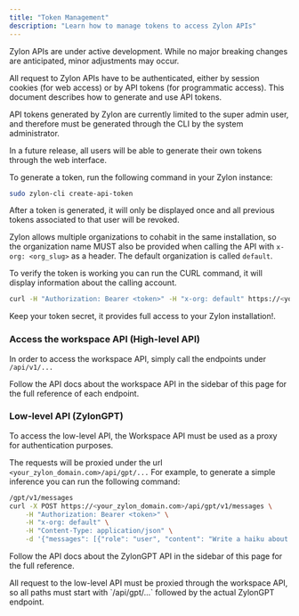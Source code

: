 ```yaml
---
title: "Token Management"
description: "Learn how to manage tokens to access Zylon APIs"
---
```


<Warning>
  Zylon APIs are under active development.
  While no major breaking changes are anticipated, minor adjustments may occur.
</Warning>

All request to Zylon APIs have to be authenticated, either by session cookies (for web access)
or by API tokens (for programmatic access). This document describes how to generate and use API tokens.

<Warning>
  API tokens generated by Zylon are currently limited to the super admin user, and therefore
  must be generated through the CLI by the system administrator.

  In a future release, all users will be able to generate their own tokens through the web interface.
</Warning>

To generate a token, run the following command in your Zylon instance:

```bash
sudo zylon-cli create-api-token
```

After a token is generated, it will only be displayed once and all previous tokens associated
to that user will be revoked.

Zylon allows multiple organizations to cohabit in the same installation, so
the organization name MUST also be provided when calling the API with `x-org: <org_slug>` as a header.
The default organization is called `default`.

To verify the token is working you can run the CURL command, it will display information about the calling account.

```bash
curl -H "Authorization: Bearer <token>" -H "x-org: default" https://<your_zylon_domain.com>/api/v1/account/me
```

<Tip>
  Keep your token secret, it provides full access to your Zylon installation!.
</Tip>

### Access the workspace API (High-level API)

In order to access the workspace API, simply call the endpoints under `/api/v1/...`

Follow the API docs about the workspace API in the sidebar of this page for
the full reference of each endpoint.

### Low-level API (ZylonGPT)

To access the low-level API, the Workspace API must be used as a proxy for
authentication purposes.

The requests will be proxied under the url `<your_zylon_domain.com>/api/gpt/...`
For example, to generate a simple inference you can run the following command:

```bash
/gpt/v1/messages
curl -X POST https://<your_zylon_domain.com>/api/gpt/v1/messages \
    -H "Authorization: Bearer <token>" \
    -H "x-org: default" \
    -H "Content-Type: application/json" \
    -d '{"messages": [{"role": "user", "content": "Write a haiku about AI"}], "stream": false}'
```

Follow the API docs about the ZylonGPT API in the sidebar of this page for
the full reference.

<Tip>
  All request to the low-level API must be proxied through the workspace API,
  so all paths must start with `/api/gpt/...` followed by the actual ZylonGPT endpoint.
</Tip>